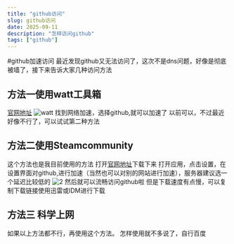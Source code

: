 ```yaml
---
title: "github访问"
slug: github访问
date: 2025-09-11
description: "怎样访问github"
tags: ["github"]
---
```


#github加速访问
最近发现github又无法访问了，这次不是dns问题，好像是彻底被墙了，接下来告诉大家几种访问方法
## 方法一使用watt工具箱
[官网地址](https://steampp.net)
![watt](https://cdn.jsdelivr.net/gh/SWC519/blog-img@bf9b8a84c16dce6212b99b0aafd00fa705ef1906/pVWAHDU.png)
找到网络加速，选择github,就可以加速了
以前可以，不过最近好像不行了，可以试试第二种方法
## 方法二使用Steamcommunity
这个方法也是我目前使用的方法
打开[官网地址](https://www.dogfight360.com/blog/18682/)下载下来
打开应用，点击设置，在设置界面对github,进行加速（当然也可以对别的网站进行加速），服务器建议选一个延迟比较低的
![2](https://cdn.jsdelivr.net/gh/SWC519/blog-img@bf9b8a84c16dce6212b99b0aafd00fa705ef1906/pVWE9KK.png)
然后就可以流畅访问github啦
但是下载速度有点慢，可以复制下载链接使用迅雷或IDM进行下载
## 方法三 科学上网
如果以上方法都不行，再使用这个方法。
怎样使用就不多说了，自行百度
